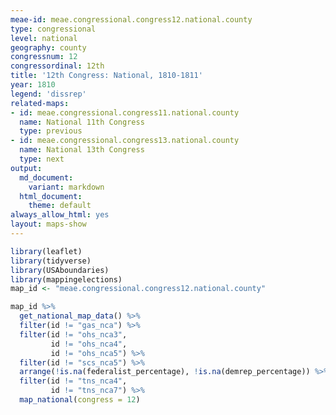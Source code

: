 ```yaml
---
meae-id: meae.congressional.congress12.national.county
type: congressional
level: national
geography: county
congressnum: 12
congressordinal: 12th
title: '12th Congress: National, 1810-1811'
year: 1810
legend: 'dissrep'
related-maps:
- id: meae.congressional.congress11.national.county
  name: National 11th Congress
  type: previous
- id: meae.congressional.congress13.national.county
  name: National 13th Congress
  type: next
output:
  md_document:
    variant: markdown
  html_document:
    theme: default
always_allow_html: yes
layout: maps-show
---
```


```r
library(leaflet)
library(tidyverse)
library(USAboundaries)
library(mappingelections)
map_id <- "meae.congressional.congress12.national.county"
```

<div class="map">

```r
map_id %>%
  get_national_map_data() %>%
  filter(id != "gas_nca") %>% 
  filter(id != "ohs_nca3",
         id != "ohs_nca4",
         id != "ohs_nca5") %>% 
  filter(id != "scs_nca5") %>% 
  arrange(!is.na(federalist_percentage), !is.na(demrep_percentage)) %>%
  filter(id != "tns_nca4",
         id != "tns_nca7") %>% 
  map_national(congress = 12)
```

</div>

<div class="results-table">

</div>
